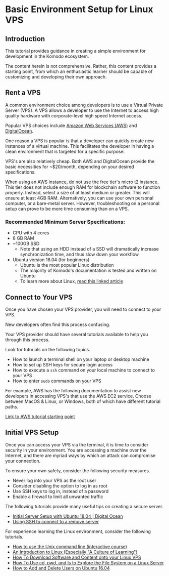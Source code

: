 
# Basic Environment Setup for Linux VPS

## Introduction

This tutorial provides guidance in creating a simple environment for development in the Komodo ecosystem.

The content herein is not comprehensive. Rather, this content provides a starting point, from which an enthusiastic learner should be capable of customizing and developing their own approach.

## Rent a VPS

A common environment choice among developers is to use a Virtual Private Server (VPS). A VPS allows a developer to use the Internet to access high quality hardware with corporate-level high speed Internet access.

Popular VPS choices include [Amazon Web Services (AWS)](https://aws.amazon.com) and [DigitalOcean](https://digitalocean.com).

One reason a VPS is popular is that a developer can quickly create new instances of a virtual machine. This facilitates the developer in having a clean environment that is targeted for a specific purpose.

VPS's are also relatively cheap. Both AWS and DigitalOcean provide the basic necessities for ~$20/month, depending on your desired specifications.

<Note type="warning">
  When using an AWS instance, do not use the free tier's micro t2 instance. This tier does not include enough RAM for blockchain software to function properly. Instead, select a size of at least medium or greater. This will ensure at least 4GB RAM.
</Note>

<Note>
  Alternatively, you can use your own personal computer, or a bare-metal server. However, troubleshooting on a personal setup can prove to be more time consuming than on a VPS.
</Note>

### Recommended Minimum Server Specifications:

*   CPU with 4 cores
*   8 GB RAM
*   \~100GB SSD
    *   Note that using an HDD instead of a SSD will dramatically increase synchronization time, and thus slow down your workflow
*   Ubuntu version 18.04 (for beginners)
    *   Ubuntu is the most popular Linux distribution
    *   The majority of Komodo's documentation is tested and written on Ubuntu
    *   To learn more about Linux, [read this linked article](https://www.linux.com/what-is-linux)

## Connect to Your VPS

Once you have chosen your VPS provider, you will need to connect to your VPS.

New developers often find this process confusing.

Your VPS provider should have several tutorials available to help you through this process.

Look for tutorials on the following topics.

*   How to launch a terminal shell on your laptop or desktop machine
*   How to set up SSH keys for secure login access
*   How to execute a `ssh` command on your local machine to connect to your VPS
*   How to enter `sudo` commands on your VPS

For example, AWS has the following documentation to assist new developers in accessing VPS's that use the AWS EC2 service. Choose between MacOS & Linux, or Windows, both of which have different tutorial paths.

[Link to AWS tutorial starting point](https://docs.aws.amazon.com/AWSEC2/latest/UserGuide/AccessingInstances.html)

## Initial VPS Setup

Once you can access your VPS via the terminal, it is time to consider security in your environment. You are accessing a machine over the Internet, and there are myriad ways by which an attack can compromise your connection.

To ensure your own safety, consider the following security measures.

*   Never log into your VPS as the root user
*   Consider disabling the option to log in as root
*   Use SSH keys to log in, instead of a password
*   Enable a firewall to limit all unwanted traffic

The following tutorials provide many useful tips on creating a secure server.

*   [Initial Server Setup with Ubuntu 18.04 | Digital Ocean](https://www.digitalocean.com/community/tutorials/initial-server-setup-with-ubuntu-18-04)
*   [Using SSH to connect to a remove server](https://www.digitalocean.com/community/tutorials/how-to-use-ssh-to-connect-to-a-remote-server-in-ubuntu)

For experience learning the Linux environment, consider the following tutorials.

*   [How to use the Unix command line (interactive course)](https://www.codecademy.com/learn/learn-the-command-line)
*   [An Introduction to Linux (Especially "A Culture of Learning")](https://www.digitalocean.com/community/tutorials/an-introduction-to-linux-basics)
*   [How To Download Software and Content onto your Linux VPS](https://www.digitalocean.com/community/tutorials/how-to-download-software-and-content-onto-your-linux-vps)
*   [How To Use cd, pwd, and ls to Explore the File System on a Linux Server](https://www.digitalocean.com/community/tutorials/how-to-use-cd-pwd-and-ls-to-explore-the-file-system-on-a-linux-server)
*   [How to Add and Delete Users on Ubuntu 16.04](https://www.digitalocean.com/community/tutorials/how-to-add-and-delete-users-on-ubuntu-16-04)
